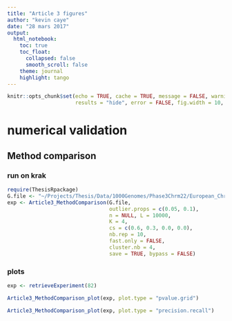 ```yaml
---
title: "Article 3 figures"
author: "kevin caye"
date: "28 mars 2017"
output:
  html_notebook:
    toc: true
    toc_float:
      collapsed: false
      smooth_scroll: false
    theme: journal
    highlight: tango
---
```




```r
knitr::opts_chunk$set(echo = TRUE, cache = TRUE, message = FALSE, warning = FALSE,
                      results = "hide", error = FALSE, fig.width = 10, fig.width = 10)
```


# numerical validation

## Method comparison

### run on krak
```r
require(ThesisRpackage)
G.file <- "~/Projects/Thesis/Data/1000Genomes/Phase3Chrm22/European_Chrm22.maf.05.rds"
exp <- Article3_MethodComparison(G.file,
                                 outlier.props = c(0.05, 0.1),
                                 n = NULL, L = 10000,
                                 K = 4,
                                 cs = c(0.6, 0.3, 0.0, 0.0),
                                 nb.rep = 10,
                                 fast.only = FALSE,
                                 cluster.nb = 4,
                                 save = TRUE, bypass = FALSE)
```

### plots

```r
exp <- retrieveExperiment(82)
```

```r
Article3_MethodComparison_plot(exp, plot.type = "pvalue.grid")
```

```r
Article3_MethodComparison_plot(exp, plot.type = "precision.recall")
```

